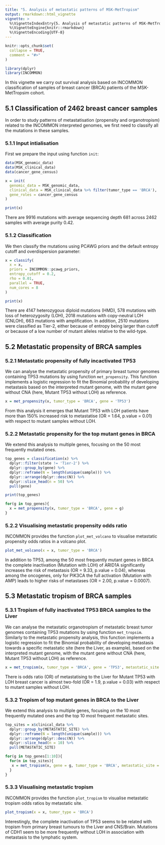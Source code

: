 ```yaml
---
title: "5. Analysis of metastatic patterns of MSK-MetTropism"
output: rmarkdown::html_vignette
vignette: >
  %\VignetteIndexEntry{5. Analysis of metastatic patterns of MSK-MetTropism}
  %\VignetteEngine{knitr::rmarkdown}
  %\VignetteEncoding{UTF-8}
---
```


```r
knitr::opts_chunk$set(
  collapse = TRUE,
  comment = "#>"
)
```

```r
library(dplyr)
library(INCOMMON)
```

In this vignette we carry out survival analysis based on INCOMMON classification of samples of breast cancer (BRCA) patients of the MSK-MetTropsim cohort.

## 5.1 Classification of 2462 breast cancer samples

In order to study patterns of metastatisation (propensity and organotropism) related to the INCOMMON interpreted genomes, we first need to classify all the mutations in these samples.

### 5.1.1 Input intialisation

First we prepare the input using function `init`:

```r
data(MSK_genomic_data)
data(MSK_clinical_data)
data(cancer_gene_census)

x = init(
  genomic_data = MSK_genomic_data,
  clinical_data = MSK_clinical_data %>% filter(tumor_type == 'BRCA'),
  gene_roles = cancer_gene_census
)

print(x)
```

There are 9916 mutations with average sequencing depth 681 
across 2462 samples with average purity 0.42.

### 5.1.2 Classification

We then classify the mutations using PCAWG priors and the default entropy cutoff and
overdispersion parameter:


```r
x = classify(
  x = x,
  priors = INCOMMON::pcawg_priors,
  entropy_cutoff = 0.2,
  rho = 0.01,
  parallel = TRUE, 
  num_cores = 8
)
```

```r
print(x)
```

There are 4147 heterozygous diploid mutations (HMD), 578 mutations with loss of 
heterozygosity (LOH), 2018 mutations with copy-neutral LOH (CNLOH), 663 mutations
with amplification. In addition, 2510 mutations were classified as Tier-2, either 
because of entropy being larger than cutoff or because of a low number of mutant
alleles relative to the wild-type.

## 5.2 Metastatic propensity of BRCA samples

### 5.2.1 Metastatic propensity of fully incactivated TP53

We can analyse the metastatic propensity of primary breast tumor genomes 
containing TP53 mutations by using function `met_propensity`. This function
implements a logistic regression to fit the Binomial probability of developing
metastasis based on the interpreted mutant genome, with the mutant gene without 
CNA (here, Mutant TP53 without LOH) as reference.

```r
x = met_propensity(x, tumor_type = 'BRCA', gene = 'TP53')
```

From this analysis it emerges that Mutant TP53 with LOH patients have more than 150% increased risk to metastatise
(OR = 1.64, p.value = 0.01) with respect to mutant samples without LOH.

### 5.2.2 Metastatic propensity for the top mutant genes in BRCA

We extend this analysis to multiple genes, focusing on the 50 most frequently mutated ones.

```r
top_genes = classification(x) %>% 
  dplyr::filter(state != 'Tier-2') %>% 
  dplyr::group_by(gene) %>% 
  dplyr::reframe(N = length(unique(sample))) %>% 
  dplyr::arrange(dplyr::desc(N)) %>% 
  dplyr::slice_head(n = 50) %>% 
  pull(gene)

print(top_genes)

for(g in top_genes){
  x = met_propensity(x, tumor_type = 'BRCA', gene = g)
}

```

### 5.2.2 Visualising metastatic propensity odds ratio

INCOMMON provides the function `plot_met_volcano` to visualise metastatic propensity odds ratios in a volcano plot.

```r
plot_met_volcano(x = x, tumor_type = 'BRCA')
```

In addition to TP53, among the 50 most frequently mutant genes in BRCA the complete inactivation (Mutation with LOH) of ARID1A significantly increases the risk of metastasis (OR = 9.33, p.value = 0.04), whereas among the oncogenes, only for PIK3CA the full activation (Mutation with AMP) leads to higher risks of metastases (OR = 2.00, p.value = 0.0007).

## 5.3 Metastatic tropism of BRCA samples

### 5.3.1 Tropism of fully inactivated TP53 BRCA samples to the Liver

We can analyse the metastatic organotropism of metastatic breast tumor genomes 
containing TP53 mutations by using function `met_tropsim`. Similarly to the
metastatic propensity analysis, this function implements a logistic regression to 
fit the Binomial probability of developing metastasis towards a specific metastatic
site (here the Liver, as example), based on the interpreted mutant genome, with the mutant gene without 
CNA (here, Mutant TP53 without LOH) as reference.

```r
x = met_tropism(x, tumor_type = 'BRCA', gene = 'TP53', metastatic_site = 'Liver')
```

There is odds ratio (OR) of metastatising to the Liver for Mutant TP53 with LOH breast cancer is almost two-fold (OR = 1.9, p.value = 0.03) with respect to mutant samples without LOH.

### 5.3.2 Tropism of top mutant genes in BRCA to the Liver

We extend this analysis to multiple genes, focusing on the 10 most frequently mutated ones and the top 10 most frequent metastatic sites.

```r
top_sites = x$clinical_data %>% 
  dplyr::group_by(METASTATIC_SITE) %>% 
  dplyr::reframe(N = length(unique(sample))) %>% 
  dplyr::arrange(dplyr::desc(N)) %>% 
  dplyr::slice_head(n = 10) %>% 
  pull(METASTATIC_SITE)

for(g in top_genes[1:10]){
  for(m in top_sites){
   x = met_tropism(x, gene = g, tumor_type = 'BRCA', metastatic_site = m) 
  }
}

```

### 5.3.3 Visualising metastatic tropism

INCOMMON provides the function `plot_tropism` to visualise metastatic tropism odds ratios by metastatic site.

```r
plot_tropism(x = x, tumor_type = 'BRCA')
```

Interestingly, the complete inactivation of TP53 seems to be related with tropism from primary breast tumours to the Liver and CNS/Brain. Mutations of CDH1 seem to be more frequently without LOH in association with metastasis to the lymphatic system.
